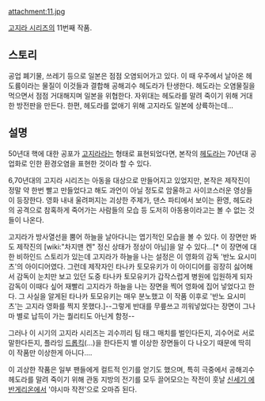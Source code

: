 attachment:11.jpg

{{{#!html
<iframe width="640" height="360" src="//www.youtube.com/embed/QnROEX-M-zM" frameborder="0" allowfullscreen></iframe>
}}}

[[고지라 시리즈]]의 11번째 작품.

== 스토리 ==
공업 폐기물, 쓰레기 등으로 일본은 점점 오염되어가고 있다. 이 때 우주에서 날아온 헤도륨이라는 물질이 이것들과 결합해 공해괴수 헤도라가 탄생한다. 헤도라는 오염물질을 먹으면서 점점 거대해지며 일본을 위협한다. 자위대는 헤도라를 말려 죽이기 위해 거대한 방전판을 만든다. 한편, 헤도라를 없애기 위해 고지라도 일본에 상륙하는데...

== 설명 ==
50년대 핵에 대한 공포가 [[고지라]]라는 형태로 표현되었다면, 본작의 [[헤도라]]는 70년대 공업화로 인한 환경오염을 표현한 것이라 할 수 있다.

6,70년대의 고지라 시리즈는 아동을 대상으로 만들어지고 있었지만, 본작은 제작진이 정말 약 한번 빨고 만들었다고 해도 과언이 아닐 정도로 암울하고 사이코스러운 영상들이 등장한다. 영화 내내 울려퍼지는 괴상한 주제가, 댄스 파티에서 보이는 환영, 헤도라의 공격으로 참혹하게 죽어가는 사람들의 모습 등 도저히 아동용이라고는 볼 수 없는 것들이 나온다. 

고지라가 방사열선을 뿜어 하늘을 날아다니는 엽기적인 모습을 볼 수 있다. 
{{{#!html
<iframe width="480" height="360" src="//www.youtube.com/embed/E284IfUyssc" frameborder="0" allowfullscreen></iframe>
}}}
이 장면만 봐도 제작진의 [wiki:"차지맨 켄" 정신 상태가 정상이 아님]을 알 수 있다...[* 이 장면에 대한 비하인드 스토리가 있는데 고지라가 하늘을 나는 설정은 이 영화의 감독 '반노 요시미츠'의 아이디어였다. 그런데 제작자인 타나카 토모유키가 이 아이디어를 굉장히 싫어해서 감독이 눈치만 보고 있던 도중 타나카 토모유키가 갑작스럽게 병원에 입원하게 되자 감독이 이때다 싶어 재빨리 고지라가 하늘을 나는 장면을 찍어 영화에 집어 넣었다고 한다. 그 사실을 알게된 타나카 토모유키는 매우 분노했고 이 작품 이후로 '반노 요시미츠'는 고지라 영화를 찍지 못했다.]--그렇게 반대를 무릎쓰고 끼워넣었다는 장면이 그나마 별로 납득이 가는 퀄리티도 아닌게 함정--

그러나 이 시기의 고지라 시리즈는 괴수끼리 팀 태그 매치를 벌인다든지, 괴수어로 서로 말한다든지, 플라잉 [[드롭킥]](...)을 한다든지 별 이상한 장면들이 다 나오기 때문에 딱히 이 작품만 이상한게 아니다....

이 괴상한 작품은 일부 팬들에게 컬트적 인기를 얻기도 했으며, 특히 극중에서 공해괴수 헤도라를 말려 죽이기 위해 관동 지방의 전기를 모두 끌어모으는 작전이 훗날 [[신세기 에반게리온]]에서 '야시마 작전'으로 오마쥬 된다.
